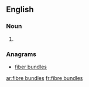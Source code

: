 
==English==

===Noun===
{{head|en|plural}}

# {{plural of|fibre bundle|lang=en|nocat=1}}

===Anagrams===
* [[fiber bundles#English|fiber bundles]]

[[ar:fibre bundles]]
[[fr:fibre bundles]]